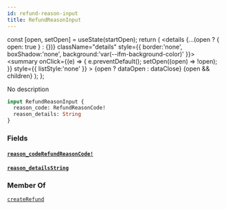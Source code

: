 ```yaml
---
id: refund-reason-input
title: RefundReasonInput
---
```









  const [open, setOpen] = useState(startOpen);
  return (
    <details {...(open ? { open: true } : {})} className="details" style={{ border:'none', boxShadow:'none', background:'var(--ifm-background-color)' }}>
      <summary
        onClick={(e) => {
          e.preventDefault();
          setOpen((open) => !open);
        }}
        style={{ listStyle:'none' }}
      >
      {open ? dataOpen : dataClose}
      </summary>
      {open && children}
    </details>
  );
};








No description


```graphql
input RefundReasonInput {
  reason_code: RefundReasonCode!
  reason_details: String
}
```




### Fields

#### [`reason_code`](#)<Bullet />[`RefundReasonCode!`](/docs/api/types/enums/refund-reason-code)  
> 
> 
> 
> 

#### [`reason_details`](#)<Bullet />[`String`](/docs/api/types/scalars/string)  
> 
> 
> 
> 



### Member Of

[`createRefund`](/docs/api/api/mutations/create-refund)  <Badge class="badge badge--secondary" text="mutation"/>

